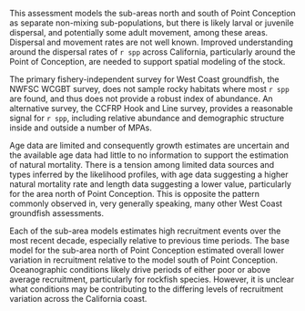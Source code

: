 
This assessment models the sub-areas north and south of Point Conception as separate non-mixing sub-populations, but there is likely larval or juvenile dispersal, and potentially some adult movement, among these areas. Dispersal and movement rates are not well known. Improved understanding around the dispersal rates of `r spp` across California, particularly around the Point of Conception, are needed to support spatial modeling of the stock. 

The primary fishery-independent survey for West Coast groundfish, the NWFSC WCGBT survey, does not sample rocky habitats where most `r spp` are found, and thus does not provide a robust index of abundance. An alternative survey, the CCFRP Hook and Line survey, provides a reasonable signal for `r spp`, including relative abundance and demographic structure inside and outside a number of MPAs. 

Age data are limited and consequently growth estimates are uncertain and the available age data had little to no information to support the estimation of natural mortality. There is a tension among limited data sources and types inferred by the likelihood profiles, with age data suggesting a higher natural mortality rate and length data suggesting a lower value, particularly for the area north of Point Conception. This is opposite the pattern commonly observed in, very generally speaking, many other West Coast groundfish assessments.

Each of the sub-area models estimates high recruitment events over the most recent decade, especially relative to previous time periods. The base model for the sub-area north of Point Conception estimated overall lower variation in recruitment relative to the model south of Point Conception. Oceanographic conditions likely drive periods of either poor or above average recruitment, particularly for rockfish species. However, it is unclear what conditions may be contributing to the differing levels of recruitment variation across the California coast. 
